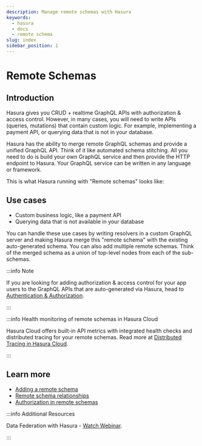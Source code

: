 ```yaml
---
description: Manage remote schemas with Hasura
keywords:
  - hasura
  - docs
  - remote schema
slug: index
sidebar_position: 1
---
```



# Remote Schemas

## Introduction

Hasura gives you CRUD + realtime GraphQL APIs with authorization & access control. However, in many cases, you will need to write APIs (queries, mutations) that contain custom logic. For example, implementing a payment API, or querying data that is not in your database.

Hasura has the ability to merge remote GraphQL schemas and provide a unified GraphQL API. Think of it like automated schema stitching. All you need to do is build your own GraphQL service and then provide the HTTP endpoint to Hasura. Your GraphQL service can be written in any language or framework.

This is what Hasura running with "Remote schemas" looks like:

<Thumbnail
  src="/img/graphql/core/remote-schemas/remote-schema-arch.png"
  alt="Architecture of Hasura with remote schemas"
  width="900px"
  className="no-shadow"
/>

## Use cases

- Custom business logic, like a payment API
- Querying data that is not available in your database

You can handle these use cases by writing resolvers in a custom GraphQL server and making Hasura merge this "remote schema" with the existing auto-generated schema. You can also add multiple remote schemas. Think of the merged schema as a union of top-level nodes from each of the sub-schemas.

:::info Note

If you are looking for adding authorization & access control for your app users to the GraphQL APIs that are auto-generated via Hasura, head to [Authentication & Authorization](/graphql/core/auth/index.mdx).

:::

:::info Health monitoring of remote schemas in Hasura Cloud

Hasura Cloud offers built-in API metrics with integrated health checks and distributed tracing for your remote schemas. Read more at [Distributed Tracing in Hasura Cloud](/graphql/cloud/tracing.mdx).

:::

## Learn more

- [Adding a remote schema](/graphql/core/remote-schemas/adding-schema.mdx)
- [Remote schema relationships](/graphql/core/remote-schemas/remote-schema-relationships.mdx)
- [Authorization in remote schemas](/graphql/core/remote-schemas/auth/index.mdx)

:::info Additional Resources

Data Federation with Hasura - [Watch Webinar](https://hasura.io/events/webinar/data-federation-hasura-graphql/?pg=docs&plcmt=body&cta=watch-webinar&tech=).

:::